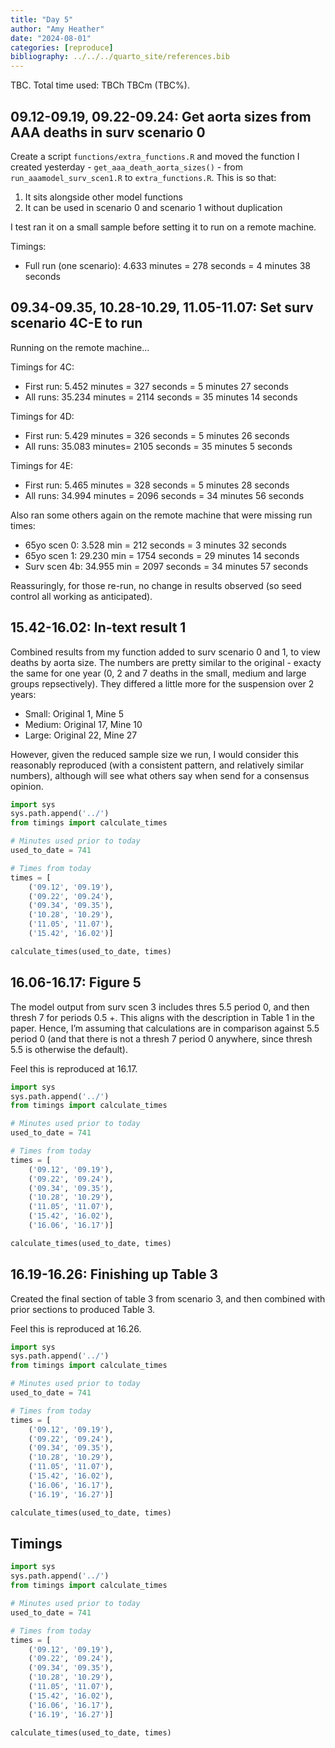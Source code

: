 ```yaml
---
title: "Day 5"
author: "Amy Heather"
date: "2024-08-01"
categories: [reproduce]
bibliography: ../../../quarto_site/references.bib
---
```


::: {.callout-note}

TBC. Total time used: TBCh TBCm (TBC%).

:::

## 09.12-09.19, 09.22-09.24: Get aorta sizes from AAA deaths in surv scenario 0

Create a script `functions/extra_functions.R` and moved the function I created yesterday - `get_aaa_death_aorta_sizes()` - from `run_aaamodel_surv_scen1.R` to `extra_functions.R`. This is so that:

1. It sits alongside other model functions
2. It can be used in scenario 0 and scenario 1 without duplication

I test ran it on a small sample before setting it to run on a remote machine.

Timings:

* Full run (one scenario): 4.633 minutes = 278 seconds = 4 minutes 38 seconds

## 09.34-09.35, 10.28-10.29, 11.05-11.07: Set surv scenario 4C-E to run

Running on the remote machine...

Timings for 4C:

* First run: 5.452 minutes = 327 seconds = 5 minutes 27 seconds
* All runs: 35.234 minutes = 2114 seconds = 35 minutes 14 seconds

Timings for 4D:

* First run: 5.429 minutes = 326 seconds = 5 minutes 26 seconds
* All runs: 35.083 minutes= 2105 seconds = 35 minutes 5 seconds

Timings for 4E:

* First run: 5.465 minutes = 328 seconds = 5 minutes 28 seconds
* All runs: 34.994 minutes = 2096 seconds = 34 minutes 56 seconds

Also ran some others again on the remote machine that were missing run times:

* 65yo scen 0: 3.528 min = 212 seconds = 3 minutes 32 seconds
* 65yo scen 1: 29.230 min = 1754 seconds = 29 minutes 14 seconds
* Surv scen 4b: 34.955 min = 2097 seconds = 34 minutes 57 seconds

Reassuringly, for those re-run, no change in results observed (so seed control all working as anticipated).

## 15.42-16.02: In-text result 1

Combined results from my function added to surv scenario 0 and 1, to view deaths by aorta size. The numbers are pretty similar to the original - exacty the same for one year (0, 2 and 7 deaths in the small, medium and large groups repsectively). They differed a little more for the suspension over 2 years:

* Small: Original 1, Mine 5
* Medium: Original 17, Mine 10
* Large: Original 22, Mine 27

However, given the reduced sample size we run, I would consider this reasonably reproduced (with a consistent pattern, and relatively similar numbers), although will see what others say when send for a consensus opinion.

```python
import sys
sys.path.append('../')
from timings import calculate_times

# Minutes used prior to today
used_to_date = 741

# Times from today
times = [
    ('09.12', '09.19'),
    ('09.22', '09.24'),
    ('09.34', '09.35'),
    ('10.28', '10.29'),
    ('11.05', '11.07'),
    ('15.42', '16.02')]

calculate_times(used_to_date, times)
```

## 16.06-16.17: Figure 5

The model output from surv scen 3 includes thres 5.5 period 0, and then thresh 7 for periods 0.5 +. This aligns with the description in Table 1 in the paper. Hence, I'm assuming that calculations are in comparison against 5.5 period 0 (and that there is not a thresh 7 period 0 anywhere, since thresh 5.5 is otherwise the default).

Feel this is reproduced at 16.17.

```python
import sys
sys.path.append('../')
from timings import calculate_times

# Minutes used prior to today
used_to_date = 741

# Times from today
times = [
    ('09.12', '09.19'),
    ('09.22', '09.24'),
    ('09.34', '09.35'),
    ('10.28', '10.29'),
    ('11.05', '11.07'),
    ('15.42', '16.02'),
    ('16.06', '16.17')]

calculate_times(used_to_date, times)
```

## 16.19-16.26: Finishing up Table 3

Created the final section of table 3 from scenario 3, and then combined with prior sections to produced Table 3.

Feel this is reproduced at 16.26.

```python
import sys
sys.path.append('../')
from timings import calculate_times

# Minutes used prior to today
used_to_date = 741

# Times from today
times = [
    ('09.12', '09.19'),
    ('09.22', '09.24'),
    ('09.34', '09.35'),
    ('10.28', '10.29'),
    ('11.05', '11.07'),
    ('15.42', '16.02'),
    ('16.06', '16.17'),
    ('16.19', '16.27')]

calculate_times(used_to_date, times)
```

## Timings

```python
import sys
sys.path.append('../')
from timings import calculate_times

# Minutes used prior to today
used_to_date = 741

# Times from today
times = [
    ('09.12', '09.19'),
    ('09.22', '09.24'),
    ('09.34', '09.35'),
    ('10.28', '10.29'),
    ('11.05', '11.07'),
    ('15.42', '16.02'),
    ('16.06', '16.17'),
    ('16.19', '16.27')]

calculate_times(used_to_date, times)
```